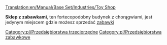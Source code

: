 [[Translation:en/Manual/Base Set/Industries/Toy Shop]]

{{pl/Przedsiębiorstwa|image=en/ToyShop.png
|name=Sklep z zabawkami
|climates=[[pl/Manual/Klimat]]
|accepts=[[pl/Manual/Base Set/Cargos/Zabawki|Zabawki]]
|produces=Nic
}}

'''Sklep z zabawkami''', ten fortecopodobny budynek z chorągwiami, jest jedynym miejscem gdzie możesz sprzedać [[pl/Manual/Base Set/Cargos/Zabawki|zabawki]]

{{pl/Navbox Industries}}

[[Category:pl/Przedsiębiorstwa trzeciorzędne]]
[[Category:pl/Przedsiębiorstwa zabawkowe]]